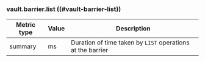 ### vault.barrier.list ((#vault-barrier-list))

Metric type | Value | Description
----------- | ----- | -----------
summary     | ms    | Duration of time taken by `LIST` operations at the barrier